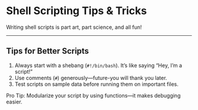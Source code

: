 # Shell Scripting Tips & Tricks

Writing shell scripts is part art, part science, and all fun!

---

## Tips for Better Scripts

1. Always start with a shebang (`#!/bin/bash`). It’s like saying “Hey, I’m a script!”
1. Use comments (`#`) generously—future-you will thank you later.
1. Test scripts on sample data before running them on important files.

Pro Tip: Modularize your script by using functions—it makes debugging easier.
